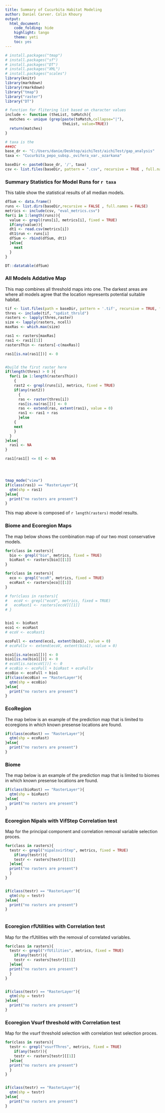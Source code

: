 ```yaml
---
title: Summary of Cucurbita Habitat Modeling 
author: Daniel Carver. Colin Khoury 
output:
  html_document:
    code_folding: hide
    highlight: tango
    theme: yeti
    toc: yes
---
```



```r
# install.packages("tmap")
# install.packages("sf")
# install.packages("DT")
# install.packages("XML")
# install.packages("scales")
library(knitr)
library(markdown)
library(rmarkdown)
library("tmap")
library("raster")
library("DT")

```

```r
# function for flitering list based on character values 
include <- function (theList, toMatch){
  matches <- unique (grep(paste(toMatch,collapse="|"), 
                          theList, value=TRUE))
  return(matches)
}
```

```r
# taxa is the 
###DC
base_dr <- "C:/Users/danie/Desktop/aichiTest/aichiTest/gap_analysis"
taxa <- "Cucurbita_pepo_subsp._ovifera_var._ozarkana"

baseDir <- paste0(base_dr, '/', taxa)
csv <- list.files(baseDir, pattern = ".csv", recursive = TRUE , full.names = TRUE)
```


### Summary Statistics for Model Runs for `r taxa`

This table show the statistical results of all median models. 
```r

dfSum <- data.frame()
runs <- list.dirs(baseDir,recursive = FALSE , full.names = FALSE)
metrics <- include(csv, "eval_metrics.csv")
for(i in 1:length(runs)){
  value <- grepl(runs[i], metrics[i], fixed = TRUE)
  if(any(value)){
  dt1 <- read.csv(metrics[i])
  dt1$run <- runs[i]
  dfSum <- rbind(dfSum, dt1)
  }else{
    next
  }
}

DT::datatable(dfSum)
```

### All Models Addative Map
This map combines all threshold maps into one. The darkest areas are where all models agree that the location represents potential suitable habitat.  
```r
tif <- list.files(path = baseDir, pattern = '.tif', recursive = TRUE, full.names = TRUE)
thres <- include(tif, "spdist_thrsld")
rasters <- lapply(thres,raster)
size <- lapply(rasters, ncell)
maxRas <- which.max(size)

ras1 <- rasters[maxRas]
ras1 <- ras1[[1]]
rastersThin <- rasters[-c(maxRas)]

ras1[is.na(ras1[])] <- 0 


#build the first raster here 
if(length(thres) > 0 ){
  for(i in 1:length(rastersThin))
    {
    rast2 <- grepl(runs[i], metrics, fixed = TRUE)
    if(any(rast2))
      {
      ras <- raster(thres[i])
      ras[is.na(ras[])] <- 0 
      ras <- extend(ras, extent(ras1), value = 0)
      ras1 <- ras1 + ras
      }else
    {
    next
    }
  }
}else{
  ras1 <- NA
}

ras1[ras1[] <= 0] <- NA 




tmap_mode("view")
if(class(ras1) == "RasterLayer"){
  qtm(shp = ras1)
}else{
  print("no rasters are present")
}
```
This map above is composed of `r length(rasters)` model results. 


### Biome and Ecoregion Maps

The map below shows the combination map of our two most conservative models. 

```r
for(class in rasters){
  bio <- grepl("bio", metrics, fixed = TRUE)
  bioRast <- rasters[bio][[1]]
}

for(class in rasters){
  eco <- grepl("ecoR", metrics, fixed = TRUE)
  ecoRast <- rasters[eco][[1]]
}

# for(class in rasters){
#   ecoV <- grepl("ecoV", metrics, fixed = TRUE)
#   ecoRast1 <- rasters[ecoV][[1]]
# }


bio1 <- bioRast
eco1 <- ecoRast
# ecoV <- ecoRast1

ecoFull <- extend(eco1, extent(bio1), value = 0)
# ecoFullv <- extend(ecoV, extent(bio1), value = 0)

eco1[is.na(eco1[])] <- 0 
bio1[is.na(bio1[])] <- 0 
# ecoV[is.na(ecoV[])] <- 0 
# ecoBio <- ecoFull + bioRast + ecoFullv
ecoBio <- ecoFull + bio1
if(class(ecoBio) == "RasterLayer"){
  qtm(shp = ecoBio)
}else{
  print("no rasters are present")
}
```




### EcoRegion 
The map below is an example of the prediction map that is limited to ecoregions in which known presense locations are found. 
```r
if(class(ecoRast) == "RasterLayer"){
  qtm(shp = ecoRast)
}else{
  print("no rasters are present")
}

```


### Biome 
The map below is an example of the prediction map that is limited to biomes in which known presense locations are found. 

```r
if(class(bioRast) == "RasterLayer"){
  qtm(shp = bioRast)
}else{
  print("no rasters are present")
}
```



### Ecoregion Nipals with VifStep Correlation test 
Map for the principal component  and correlation removal variable selection proces. 
```r
for(class in rasters){
  testr <- grepl("nipalsvirStep", metrics, fixed = TRUE)
    if(any(testr)){
    testr <- rasters[testr][[1]]
  }else{
  print("no rasters are present")
  }
}


if(class(testr) == "RasterLayer"){
  qtm(shp = testr)
}else{
  print("no rasters are present")
}



```


### Ecoregion rfUtilities with Correlation test 
Map for the rfUtilities with the removal of correlated variables.  
```r
for(class in rasters){
  testr <- grepl("rfUtilities", metrics, fixed = TRUE)
    if(any(testr)){
    testr <- rasters[testr][[1]]
  }else{
  print("no rasters are present")
  }
}


if(class(testr) == "RasterLayer"){
  qtm(shp = testr)
}else{
  print("no rasters are present")
}


```


### Ecoregion Vsurf threshold with Correlation test 
Map for the vsurf threshold selection with correlation test selection proces. 
```r
for(class in rasters){
  testr <- grepl("vsurfThres", metrics, fixed = TRUE)
    if(any(testr)){
    testr <- rasters[testr][[1]]
  }else{
  print("no rasters are present")
  }
}


if(class(testr) == "RasterLayer"){
  qtm(shp = testr)
}else{
  print("no rasters are present")
}



```

